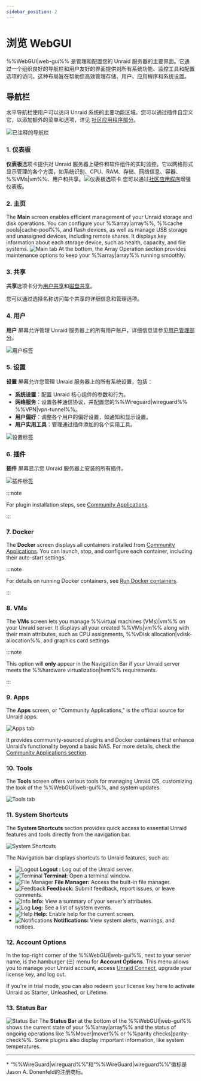 ```yaml
---
sidebar_position: 2
---
```


# 浏览 WebGUI

%%WebGUI|web-gui%% 是管理和配置您的 Unraid 服务器的主要界面。它通过一个组织良好的导航栏和用户友好的界面提供对所有系统功能、监控工具和配置选项的访问。这种布局旨在帮助您高效管理存储、用户、应用程序和系统设置。

## 导航栏

水平导航栏使用户可以访问 Unraid 系统的主要功能区域。您可以通过插件自定义它，以添加额外的菜单和选项，详见 [社区应用程序部分](../../using-unraid-to/run-docker-containers/community-applications.mdx)。

![已注释的导航栏](/img/navbar3.png)

### 1. 仪表板

**仪表板**选项卡提供对 Unraid 服务器上硬件和软件组件的实时监控。它以网格形式显示管理的各个方面，如系统识别、CPU、RAM、存储、网络信息、容器、%%VMs|vm%%、用户和共享。![仪表板选项卡](/img/dashboard.png)
您可以通过[社区应用程序](../../using-unraid-to/run-docker-containers/community-applications.mdx)增强仪表板。

### 2. 主页

The **Main** screen enables efficient management of your Unraid storage and disk operations. You can configure your %%array|array%%, %%cache pools|cache-pool%%, and flash devices, as well as manage USB storage and unassigned devices, including remote shares. It displays key information about each storage device, such as health, capacity, and file systems.
![Main tab](/img/maintab.png)
At the bottom, the Array Operation section provides maintenance options to keep your %%array|array%% running smoothly.

### 3. 共享

**共享**选项卡分为[用户共享](../../using-unraid-to/manage-storage/shares.mdx#user-shares)和[磁盘共享](../../using-unraid-to/manage-storage/shares.mdx#disk-shares)。

您可以通过选择名称访问每个共享的详细信息和管理选项。

### 4. 用户

**用户** 屏幕允许管理 Unraid 服务器上的所有用户账户，详细信息请参见[用户管理部分](../../system-administration/secure-your-server/user-management.mdx)。

![用户标签](/img/userstab.png)

### 5. 设置

**设置** 屏幕允许您管理 Unraid 服务器上的所有系统设置，包括：

- **系统设置**：配置 Unraid 核心组件的参数和行为。
- **网络服务**：设置各种通信协议，并配置您的%%Wireguard|wireguard%% %%VPN|vpn-tunnel%%。
- **用户偏好**：调整各个用户的偏好设置，如通知和显示设置。
- **用户实用工具**：管理通过插件添加的各个实用工具。

![设置标签](/img/settingstab.png)

### 6. 插件

**插件** 屏幕显示您 Unraid 服务器上安装的所有插件。

![插件标签](/img/pluginstab.png)

:::note

For plugin installation steps, see [Community Applications](../../using-unraid-to/run-docker-containers/community-applications.mdx).

:::

### 7. Docker

The **Docker** screen displays all containers installed from [Community Applications](../../using-unraid-to/run-docker-containers/community-applications.mdx). You can launch, stop, and configure each container, including their auto-start settings.

:::note

For details on running Docker containers, see [Run Docker containers](../../using-unraid-to/run-docker-containers/overview.mdx).

:::

### 8. VMs

The **VMs** screen lets you manage %%virtual machines (VMs)|vm%% on your Unraid server. It displays all your created %%VMs|vm%% along with their main attributes, such as CPU assignments, %%vDisk allocation|vdisk-allocation%%, and graphics card settings.

:::note

This option will **only** appear in the Navigation Bar if your Unraid server meets the %%hardware virtualization|hvm%% requirements.

:::

### 9. Apps

The **Apps** screen, or "Community Applications," is the official source for Unraid apps.

![Apps tab](/img/appstab.png)

It provides community-sourced plugins and Docker containers that enhance Unraid’s functionality beyond a basic NAS. For more details, check the [Community Applications section](../../using-unraid-to/run-docker-containers/community-applications.mdx).

### 10. Tools

The **Tools** screen offers various tools for managing Unraid OS, customizing the look of the %%WebGUI|web-gui%%, and system updates.

![Tools tab](/img/toolstab.png)

### 11. System Shortcuts

The **System Shortcuts** section provides quick access to essential Unraid features and tools directly from the navigation bar.

![System Shortcuts](/img/systemshortcuts.png)

The Navigation bar displays shortcuts to Unraid features, such as:

- ![Logout](/img/logout.png) **Logout :** Log out of the Unraid server.
- ![Terminal](/img/terminal.png) **Terminal:** Open a terminal window.
- ![File Manager](/img/filemanager.png) **File Manager:** Access the built-in file manager.
- ![Feedback](/img/feedback.png) **Feedback:** Submit feedback, report issues, or leave comments.
- ![Info](/img/infoicon.png) **Info:** View a summary of your server’s attributes.
- ![Log](/img/logicon.png) **Log:** See a list of system events.
- ![Help](/img/helpicon.png) **Help:** Enable help for the current screen.
- ![Notifications](/img/notificationicon.png) **Notifications:** View system alerts, warnings, and notices.

### 12. Account Options

In the top-right corner of the %%WebGUI|web-gui%%, next to your server name, is the hamburger (☰) menu for **Account Options**. This menu allows you to manage your Unraid account, access [Unraid Connect](../../../unraid-connect/overview-and-setup.mdx), upgrade your license key, and log out.

If you're in trial mode, you can also redeem your license key here to activate Unraid as Starter, Unleashed, or Lifetime.

### 13. Status Bar

![Status Bar](/img/status-bar2.png)
The **Status Bar** at the bottom of the %%WebGUI|web-gui%% shows the current state of your %%array|array%% and the status of ongoing operations like %%Mover|mover%% or %%parity checks|parity-check%%. Some plugins also display important information, like system temperatures.

---

\* “%%WireGuard|wireguard%%”和“%%WireGuard|wireguard%%”徽标是Jason A. Donenfeld的注册商标。
